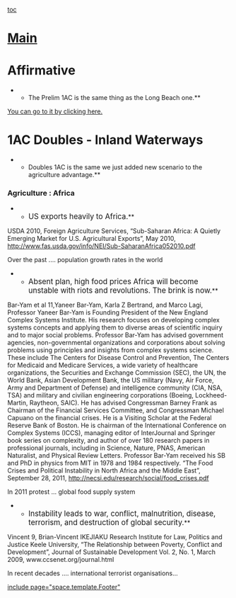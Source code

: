 [[toc]]
=[[2012-2013 - Leland (CA) - Shreyas Kamat & Gary Lin|Main]]= 
=Affirmative= 
**The Prelim 1AC is the same thing as the Long Beach one.**
[[Leland KL - Long Beach (CA) - Affirmative|You can go to it by clicking here.]]
=1AC Doubles - Inland Waterways= 
**Doubles 1AC is the same we just added new scenario to the agriculture advantage.**

===Agriculture : Africa=== 


**<span style="font-size: 120%;">US exports heavily to Africa.</span>**
USDA 2010, Foreign Agriculture Services, “Sub-Saharan Africa: A Quietly Emerging Market for U.S. Agricultural Exports”, May 2010, [[http://www.fas.usda.gov/info/NEI/Sub-SaharanAfrica052010.pdf]]

Over the past .... population growth rates in the world


**<span style="font-size: 120%;">Absent plan, high food prices Africa will become unstable with riots and revolutions. The brink is now.</span>**
Bar-Yam et al 11,Yaneer Bar-Yam, Karla Z Bertrand, and Marco Lagi, Professor Yaneer Bar-Yam is Founding President of the New England Complex Systems Institute. His research focuses on developing complex systems concepts and applying them to diverse areas of scientific inquiry and to major social problems. Professor Bar-Yam has advised government agencies, non-governmental organizations and corporations about solving problems using principles and insights from complex systems science. These include The Centers for Disease Control and Prevention, The Centers for Medicaid and Medicare Services, a wide variety of healthcare organizations, the Securities and Exchange Commission (SEC), the UN, the World Bank, Asian Development Bank, the US military (Navy, Air Force, Army and Department of Defense) and intelligence community (CIA, NSA, TSA) and military and civilian engineering corporations (Boeing, Lockheed-Martin, Raytheon, SAIC). He has advised Congressman Barney Frank as Chairman of the Financial Services Committee, and Congressman Michael Capuano on the financial crises. He is a Visiting Scholar at the Federal Reserve Bank of Boston. He is chairman of the International Conference on Complex Systems (ICCS), managing editor of InterJournal and Springer book series on complexity, and author of over 180 research papers in professional journals, including in Science, Nature, PNAS, American Naturalist, and Physical Review Letters. Professor Bar-Yam received his SB and PhD in physics from MIT in 1978 and 1984 respectively. “The Food Crises and Political Instability in North Africa and the Middle East”, September 28, 2011, [[http://necsi.edu/research/social/food_crises.pdf]]

In 2011 protest ... global food supply system



**<span style="font-size: 120%;">Instability leads to war, conflict, malnutrition, disease, terrorism, and destruction of global security.</span>**
Vincent 9, Brian-Vincent IKEJIAKU Research Institute for Law, Politics and Justice Keele University, “The Relationship between Poverty, Conflict and Development”, Journal of Sustainable Development Vol. 2, No. 1, March 2009, www.ccsenet.org/journal.html

In recent decades .... international terrorist organisations...



[[include page="space.template.Footer"]]
